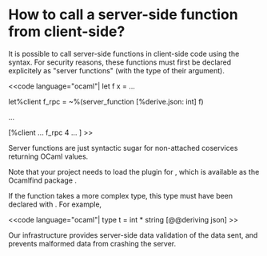 =How to call a server-side function from client-side?=

It is possible to call server-side functions in client-side code using
the {{{~%}}} syntax. For security reasons, these functions must first
be declared explicitely as "server functions" (with the type of their
argument).

<<code language="ocaml"|
let f x = ...

let%client f_rpc = ~%(server_function [%derive.json: int] f)

...

[%client ... f_rpc 4 ... ]
>>

Server functions are just syntactic sugar for non-attached coservices
returning OCaml values.

Note that your project needs to load the {{{json}}} plugin for
{{{ppx_deriving}}}, which is available as the Ocamlfind package
{{{js_of_ocaml.deriving.ppx}}}.

If the function takes a more complex type, this type must have been
declared with {{{ppx_deriving}}}. For example,

<<code language="ocaml"|
type t = int * string [@@deriving json]
>>

Our infrastructure provides server-side data validation of the data
sent, and prevents malformed data from crashing the server.
